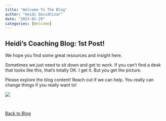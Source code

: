 ```yaml
---
title: "Welcome To The Blog"
author: "Heidi Davidhizar"
date: "2023-01-29"
categories: [Welcome]
---
```


## Heidi's Coaching Blog:  1st Post!

We hope you find some great resources and insight here.

Sometimes we just need to sit down and get to work. If you can't find a desk that looks like this, that's totally OK. I get it. But you get the picture.

Please explore the blog content! Reach out if we can help. You really can change things if you really want to!

![](thumbnail.jpg)

<br>

[Back to Blog](https://heidi-davidhizar-coaching.github.io/HD-Coaching-Website/blog_page.html)

<br>
